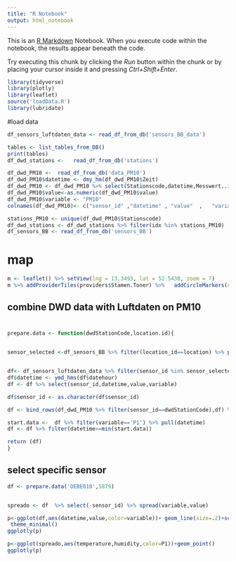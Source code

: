 ```yaml
---
title: "R Notebook"
output: html_notebook
---
```


This is an [R Markdown](http://rmarkdown.rstudio.com) Notebook. When you execute code within the notebook, the results appear beneath the code. 

Try executing this chunk by clicking the *Run* button within the chunk or by placing your cursor inside it and pressing *Ctrl+Shift+Enter*. 

```r
library(tidyverse)
library(plotly)
library(leaflet)
source('loadData.R')
library(lubridate)
```


#load data
```r
df_sensors_luftdaten_data <- read_df_from_db('sensors_BB_data')
```

```r
tables <- list_tables_from_DB()
print(tables)
df_dwd_stations <-   read_df_from_db('stations')

df_dwd_PM10 <-  read_df_from_db('data_PM10')
df_dwd_PM10$datetime <- dmy_hm(df_dwd_PM10$Zeit)
df_dwd_PM10 <- df_dwd_PM10 %>% select(Stationscode,datetime,Messwert..in.µg.m..) %>% rename(value=Messwert..in.µg.m..,sensor_id=Stationscode)
df_dwd_PM10$value<-as.numeric(df_dwd_PM10$value)
df_dwd_PM10$variable <- "PM10"
colnames(df_dwd_PM10)<- c("sensor_id" ,"datetime" , "value"  ,   "variable" )

stations_PM10 <- unique(df_dwd_PM10$Stationscode)
df_dwd_stations <- df_dwd_stations %>% filter(idx %in% stations_PM10)
df_sensors_BB <- read_df_from_db('sensors_BB')
```


# map
```r
m <- leaflet() %>% setView(lng = 13.3493, lat = 52.5430, zoom = 7)
m %>% addProviderTiles(providers$Stamen.Toner) %>%   addCircleMarkers(data = df_dwd_stations,lng = ~longitude,lat = ~latitude,radius=6,label = ~paste(idx,name,sep = ' - '),stroke = TRUE, fillOpacity = 1) %>%   addCircleMarkers(data = df_sensors_BB,lng = ~location_longitude,lat = ~location_latitude,radius=3,stroke = FALSE, color='red',fillOpacity = 1,label = ~as.character(sensor_id))
```

## combine DWD data with Luftdaten on PM10


#
```r

prepare.data <- function(dwdStationCode,location.id){
  

sensor_selected <-df_sensors_BB %>% filter(location_id==location) %>% pull(sensor_id) 


df<- df_sensors_luftdaten_data %>% filter(sensor_id %in% sensor_selected) 
df$datetime <- ymd_hms(df$datehour)
df <- df %>% select(sensor_id,datetime,value,variable)

df$sensor_id <- as.character(df$sensor_id)

df <- bind_rows(df_dwd_PM10 %>% filter(sensor_id==dwdStationCode),df) %>%  distinct(sensor_id,datetime,variable, .keep_all = TRUE)

start.data <-  df %>% filter(variable=='P1') %>% pull(datetime)
df <- df %>% filter(datetime>=min(start.data))

return (df)
}

```

## select specific sensor
```r
df <- prepare.data('DEBE010',5879)


spreado <- df  %>% select(-sensor_id) %>% spread(variable,value)
```


```r


p<-ggplot(df,aes(datetime,value,color=variable))+ geom_line(size=.2)+scale_color_hue() +
 theme_minimal()
ggplotly(p)
```

```r
p<-ggplot(spreado,aes(temperature,humidity,color=P1))+geom_point()
ggplotly(p)
```

